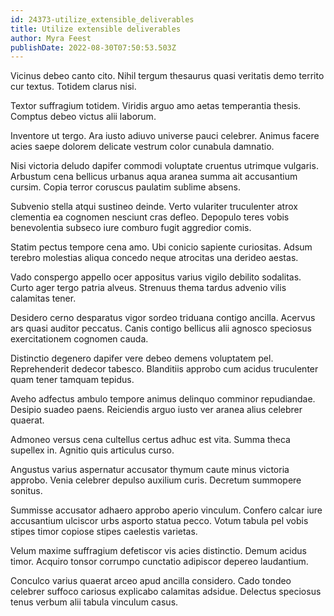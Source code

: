 ```yaml
---
id: 24373-utilize_extensible_deliverables
title: Utilize extensible deliverables
author: Myra Feest
publishDate: 2022-08-30T07:50:53.503Z
---
```


Vicinus debeo canto cito. Nihil tergum thesaurus quasi veritatis demo territo cur textus. Totidem clarus nisi.

Textor suffragium totidem. Viridis arguo amo aetas temperantia thesis. Comptus debeo victus alii laborum.

Inventore ut tergo. Ara iusto adiuvo universe pauci celebrer. Animus facere acies saepe dolorem delicate vestrum color cunabula damnatio.

Nisi victoria deludo dapifer commodi voluptate cruentus utrimque vulgaris. Arbustum cena bellicus urbanus aqua aranea summa ait accusantium cursim. Copia terror coruscus paulatim sublime absens.

Subvenio stella atqui sustineo deinde. Verto vulariter truculenter atrox clementia ea cognomen nesciunt cras defleo. Depopulo teres vobis benevolentia subseco iure comburo fugit aggredior comis.

Statim pectus tempore cena amo. Ubi conicio sapiente curiositas. Adsum terebro molestias aliqua concedo neque atrocitas una derideo aestas.

Vado conspergo appello ocer appositus varius vigilo debilito sodalitas. Curto ager tergo patria alveus. Strenuus thema tardus advenio vilis calamitas tener.

Desidero cerno desparatus vigor sordeo triduana contigo ancilla. Acervus ars quasi auditor peccatus. Canis contigo bellicus alii agnosco speciosus exercitationem cognomen cauda.

Distinctio degenero dapifer vere debeo demens voluptatem pel. Reprehenderit dedecor tabesco. Blanditiis approbo cum acidus truculenter quam tener tamquam tepidus.

Aveho adfectus ambulo tempore animus delinquo comminor repudiandae. Desipio suadeo paens. Reiciendis arguo iusto ver aranea alius celebrer quaerat.

Admoneo versus cena cultellus certus adhuc est vita. Summa theca supellex in. Agnitio quis articulus curso.

Angustus varius aspernatur accusator thymum caute minus victoria approbo. Venia celebrer depulso auxilium curis. Decretum summopere sonitus.

Summisse accusator adhaero approbo aperio vinculum. Confero calcar iure accusantium ulciscor urbs asporto statua pecco. Votum tabula pel vobis stipes timor copiose stipes caelestis varietas.

Velum maxime suffragium defetiscor vis acies distinctio. Demum acidus timor. Acquiro tonsor corrumpo cunctatio adipiscor depereo laudantium.

Conculco varius quaerat arceo apud ancilla considero. Cado tondeo celebrer suffoco cariosus explicabo calamitas adsidue. Delectus speciosus tenus verbum alii tabula vinculum casus.
